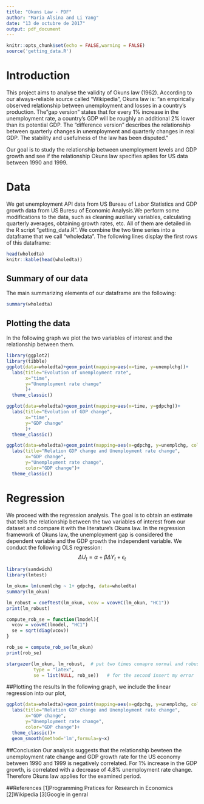 ```yaml
---
title: "Okuns Law - PDF"
author: "Maria Alsina and Li Yang"
date: "13 de octubre de 2017"
output: pdf_document
---
```


```r
knitr::opts_chunk$set(echo = FALSE,warning = FALSE)  
source('getting_data.R')
```

# Introduction
This project aims to analyse the validity of Okuns law (1962). According to our always-reliable source called "Wikipedia", Okuns law is: "an empirically observed relationship between unemployment and losses in a country's production. The "gap version" states that for every 1% increase in the unemployment rate, a country's GDP will be roughly an additional 2% lower than its potential GDP. The "difference version" describes the relationship between quarterly changes in unemployment and quarterly changes in real GDP. The stability and usefulness of the law has been disputed." 

Our goal is to study the relationship between unemployment levels and GDP growth and see if the relationship Okuns law specifies aplies for US data between 1990 and 1999.


# Data
We get unemployment API data from US Bureau of Labor Statistics and GDP growth data from US Buresu of Economic Analysis.We perform some modifications to the data, such as cleaning auxiliary variables, calculating quarterly averages, obtaining growth rates, etc. All of them are detailed in the R script "getting_data.R". We combine the two time series into a dataframe that we call "wholedata". The following lines display the first rows of this dataframe:

```r
head(wholedta)
knitr::kable(head(wholedta))
```

## Summary of our data
The main summarizing elements of our dataframe are the following:
```r
summary(wholedta)
```


## Plotting the data
In the following graph we plot  the two variables of interest and the relationship between them.

```r
library(ggplot2)
library(tibble)
ggplot(data=wholedta)+geom_point(mapping=aes(x=time, y=unemplchg))+
  labs(title="Evolution of unemployment rate",
       x="time",
       y="Unemployment rate change"
       )+
  theme_classic()
```

```r
ggplot(data=wholedta)+geom_point(mapping=aes(x=time, y=gdpchg))+
  labs(title="Evolution of GDP change",
       x="time",
       y="GDP change"
       )+
  theme_classic()
```


```r
ggplot(data=wholedta)+geom_point(mapping=aes(x=gdpchg, y=unemplchg, color=gdpchg))+
  labs(title="Relation GDP change and Unemployment rate change",
       x="GDP change",
       y="Unemployment rate change",
       color="GDP change")+
  theme_classic()
```



# Regression
We proceed with the regression analysis. The goal is to obtain an estimate that tells the relationship between the two variables of interest from our dataset and compare it with the literature's Okuns law.
In the regression framework of Okuns law, the unemployment gap is considered the dependent variable and the GDP growth the independent variable. We conduct the following OLS regression:
$$\Delta U_t=\alpha + \beta \Delta Y_t + \epsilon_t$$

```r
library(sandwich) 
library(lmtest)

lm_okun= lm(unemlchg ~ 1+ gdpchg, data=wholedta)
summary(lm_okun)

lm_robust = coeftest(lm_okun, vcov = vcovHC(lm_okun, "HC1"))
print(lm_robust)
```

```r
compute_rob_se = function(lmodel){
  vcov = vcovHC(lmodel, "HC1")
  se = sqrt(diag(vcov))
}

rob_se = compute_rob_se(lm_okun)
print(rob_se)
```

```r
stargazer(lm_okun, lm_robust,  # put two times comapre normal and robust std error
          type = "latex",
          se = list(NULL, rob_se))   # for the second insert my error
```

##Plotting the results
In the following graph, we include the linear regression into our plot,

```r
ggplot(data=wholedta)+geom_point(mapping=aes(x=gdpchg, y=unemplchg, color=gdpchg))+
  labs(title="Relation GDP change and Unemployment rate change",
       x="GDP change",
       y="Unemployment rate change",
       color="GDP change")+
  theme_classic()+
  geom_smooth(method='lm',formula=y~x)
```

##Conclusion 
Our analysis suggests that the relationship bewteen the unemployment rate change and GDP growth rate for the US economy between 1990 and 1999 is negatively correlated. For 1% increase in the GDP growth, is correlated with a decrease of 4.8% unemployment rate change. Therefore Okuns law applies for the examined period. 

##References
[1]Programming Pratices for Research in Economics
[2]Wikipedia
[3]Google in genral
